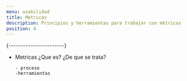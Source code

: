 ```yaml
---
menu: usabilidad
title: Mètricas
description: Principios y herramientas para trabajar con mètricas
position: 4
---
```


 {-----------------------}
- Metricas
      ¿Que es?
      ¿De que se trata?
      
      - proceso
      -herramientas
